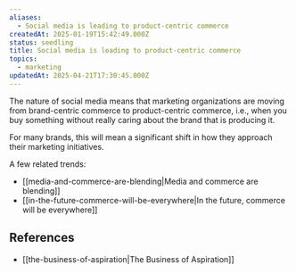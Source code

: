 ```yaml
---
aliases:
  - Social media is leading to product-centric commerce
createdAt: 2025-01-19T15:42:49.000Z
status: seedling
title: Social media is leading to product-centric commerce
topics:
  - marketing
updatedAt: 2025-04-21T17:30:45.000Z
---
```

The nature of social media means that marketing organizations are moving from brand-centric commerce to product-centric commerce, i.e., when you buy something without really caring about the brand that is producing it.

For many brands, this will mean a significant shift in how they approach their marketing initiatives.

A few related trends:

- [[media-and-commerce-are-blending|Media and commerce are blending]]
- [[in-the-future-commerce-will-be-everywhere|In the future, commerce will be everywhere]]

## References

- [[the-business-of-aspiration|The Business of Aspiration]]
